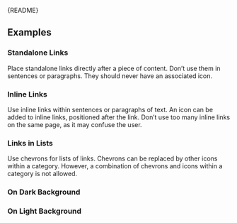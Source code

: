 
<Meta of={LinkStories} />

<Markdown>{README}</Markdown>

<Primary />

<Controls />

## Examples

### Standalone Links

Place standalone links directly after a piece of content.
Don’t use them in sentences or paragraphs.
They should never have an associated icon.

<Canvas of={LinkStories.Standalone} />

### Inline Links

Use inline links within sentences or paragraphs of text.
An icon can be added to inline links, positioned after the link.
Don’t use too many inline links on the same page, as it may confuse the user.

<Canvas of={LinkStories.Inline} />

### Links in Lists

Use chevrons for lists of links.
Chevrons can be replaced by other icons within a category.
However, a combination of chevrons and icons within a category is not allowed.

<Canvas of={LinkStories.InList} />

<Canvas of={LinkStories.InListWithIcon} />

### On Dark Background

<Canvas of={LinkStories.onDarkBackground} />

### On Light Background

<Canvas of={LinkStories.onLightBackground} />
